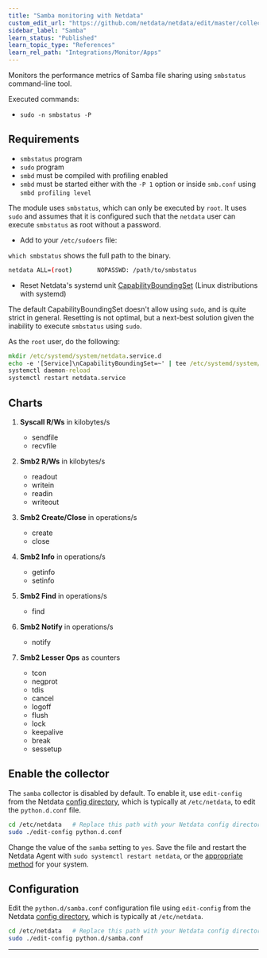 ```yaml
---
title: "Samba monitoring with Netdata"
custom_edit_url: "https://github.com/netdata/netdata/edit/master/collectors/python.d.plugin/samba/README.md"
sidebar_label: "Samba"
learn_status: "Published"
learn_topic_type: "References"
learn_rel_path: "Integrations/Monitor/Apps"
---
```



Monitors the performance metrics of Samba file sharing using `smbstatus` command-line tool.

Executed commands:

- `sudo -n smbstatus -P`

## Requirements

- `smbstatus` program
- `sudo` program
- `smbd` must be compiled with profiling enabled
- `smbd` must be started either with the `-P 1` option or inside `smb.conf` using `smbd profiling level`

The module uses `smbstatus`, which can only be executed by `root`. It uses
`sudo` and assumes that it is configured such that the `netdata` user can execute `smbstatus` as root without a
password.

- Add to your `/etc/sudoers` file:

`which smbstatus` shows the full path to the binary.

```bash
netdata ALL=(root)       NOPASSWD: /path/to/smbstatus
```

- Reset Netdata's systemd
  unit [CapabilityBoundingSet](https://www.freedesktop.org/software/systemd/man/systemd.exec.html#Capabilities) (Linux
  distributions with systemd)

The default CapabilityBoundingSet doesn't allow using `sudo`, and is quite strict in general. Resetting is not optimal, but a next-best solution given the inability to execute `smbstatus` using `sudo`.


As the `root` user, do the following:

```cmd
mkdir /etc/systemd/system/netdata.service.d
echo -e '[Service]\nCapabilityBoundingSet=~' | tee /etc/systemd/system/netdata.service.d/unset-capability-bounding-set.conf
systemctl daemon-reload
systemctl restart netdata.service
```

## Charts

1. **Syscall R/Ws** in kilobytes/s

    - sendfile
    - recvfile

2. **Smb2 R/Ws** in kilobytes/s

    - readout
    - writein
    - readin
    - writeout

3. **Smb2 Create/Close** in operations/s

    - create
    - close

4. **Smb2 Info** in operations/s

    - getinfo
    - setinfo

5. **Smb2 Find** in operations/s

    - find

6. **Smb2 Notify** in operations/s

    - notify

7. **Smb2 Lesser Ops** as counters

    - tcon
    - negprot
    - tdis
    - cancel
    - logoff
    - flush
    - lock
    - keepalive
    - break
    - sessetup

## Enable the collector

The `samba` collector is disabled by default. To enable it, use `edit-config` from the
Netdata [config directory](/docs/nightly/configuration), which is typically at `/etc/netdata`, to edit the `python.d.conf`
file.

```bash
cd /etc/netdata   # Replace this path with your Netdata config directory, if different
sudo ./edit-config python.d.conf
```

Change the value of the `samba` setting to `yes`. Save the file and restart the Netdata Agent with `sudo systemctl
restart netdata`, or the [appropriate method](/docs/nightly/operations/start-stop-or-restart-the-netdata-agent) for your system.

## Configuration

Edit the `python.d/samba.conf` configuration file using `edit-config` from the
Netdata [config directory](/docs/nightly/configuration), which is typically at `/etc/netdata`.

```bash
cd /etc/netdata   # Replace this path with your Netdata config directory, if different
sudo ./edit-config python.d/samba.conf
```

---


